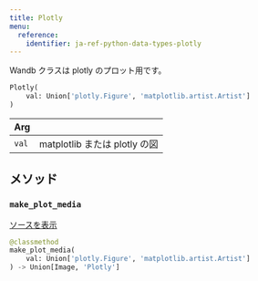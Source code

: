 ```yaml
---
title: Plotly
menu:
  reference:
    identifier: ja-ref-python-data-types-plotly
---
```


<Card title="View the source code" href="https://www.github.com/wandb/wandb/tree/637bddf198525810add5804059001b1b319d6ad1/wandb/sdk/data_types/plotly.py#L33-L82" icon="github"/>

Wandb クラスは plotly のプロット用です。

```python
Plotly(
    val: Union['plotly.Figure', 'matplotlib.artist.Artist']
)
```

| Arg |  |
| :--- | :--- |
|  `val` |  matplotlib または plotly の図 |

## メソッド

### `make_plot_media`

[ソースを表示](https://www.github.com/wandb/wandb/tree/637bddf198525810add5804059001b1b319d6ad1/wandb/sdk/data_types/plotly.py#L42-L50)

```python
@classmethod
make_plot_media(
    val: Union['plotly.Figure', 'matplotlib.artist.Artist']
) -> Union[Image, 'Plotly']
```